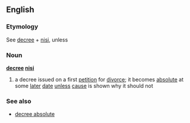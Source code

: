 ==English==
===Etymology===
See [[decree]] + {{L.}} [[nisi]], unless
===Noun===
'''[[decree]] [[nisi]]'''
# a decree issued on a first [[petition]] for [[divorce]]; it becomes [[absolute]] at some [[later]] [[date]] [[unless]] [[cause]] is shown why it should not
===See also===
*[[decree absolute]]